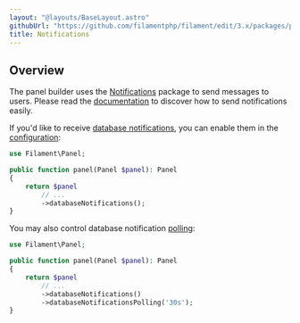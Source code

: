 ```yaml
---
layout: "@layouts/BaseLayout.astro"
githubUrl: "https://github.com/filamentphp/filament/edit/3.x/packages/panels/docs/07-notifications.md"
title: Notifications
---
```


## Overview

The panel builder uses the [Notifications](./../notifications/sending-notifications) package to send messages to users. Please read the [documentation](./../notifications/sending-notifications) to discover how to send notifications easily.

If you'd like to receive [database notifications](./../notifications/database-notifications), you can enable them in the [configuration](./configuration):

```php
use Filament\Panel;

public function panel(Panel $panel): Panel
{
    return $panel
        // ...
        ->databaseNotifications();
}
```

You may also control database notification [polling](./../notifications/database-notifications#polling-for-new-database-notifications):

```php
use Filament\Panel;

public function panel(Panel $panel): Panel
{
    return $panel
        // ...
        ->databaseNotifications()
        ->databaseNotificationsPolling('30s');
}
```
